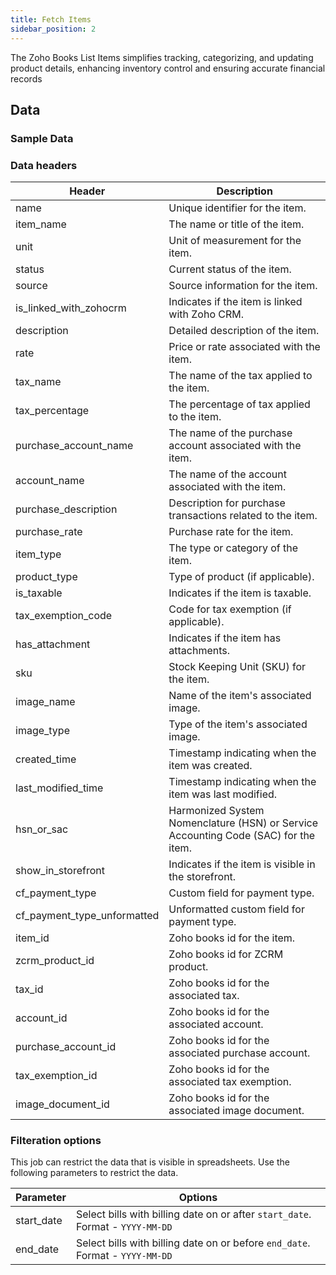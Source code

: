 ```yaml
---
title: Fetch Items
sidebar_position: 2
---
```



The Zoho Books List Items simplifies tracking, categorizing, and updating product details, enhancing inventory control and ensuring accurate financial records


<AddJob
  template="gsheet_zoho_books_db_get_items"
/>


## Data

### Sample Data

<Gsheet
  src="https://docs.google.com/spreadsheets/d/1-gX-uq5YrTW-6gQJYM-mNXitEOfJLTiQCvPtV8CR1Yc/edit#gid=760434528"
/>


### Data headers

| Header                      | Description                                               |
|-----------------------------|-----------------------------------------------------------|
| name                        | Unique identifier for the item.                            |
| item_name                   | The name or title of the item.                             |
| unit                        | Unit of measurement for the item.                          |
| status                      | Current status of the item.                                |
| source                      | Source information for the item.                           |
| is_linked_with_zohocrm      | Indicates if the item is linked with Zoho CRM.             |
| description                 | Detailed description of the item.                          |
| rate                        | Price or rate associated with the item.                    |
| tax_name                    | The name of the tax applied to the item.                   |
| tax_percentage              | The percentage of tax applied to the item.                 |
| purchase_account_name       | The name of the purchase account associated with the item. |
| account_name                | The name of the account associated with the item.          |
| purchase_description        | Description for purchase transactions related to the item. |
| purchase_rate               | Purchase rate for the item.                                |
| item_type                   | The type or category of the item.                          |
| product_type                | Type of product (if applicable).                           |
| is_taxable                  | Indicates if the item is taxable.                          |
| tax_exemption_code          | Code for tax exemption (if applicable).                   |
| has_attachment              | Indicates if the item has attachments.                     |
| sku                         | Stock Keeping Unit (SKU) for the item.                     |
| image_name                  | Name of the item's associated image.                       |
| image_type                  | Type of the item's associated image.                       |
| created_time                | Timestamp indicating when the item was created.            |
| last_modified_time          | Timestamp indicating when the item was last modified.     |
| hsn_or_sac                  | Harmonized System Nomenclature (HSN) or Service Accounting Code (SAC) for the item. |
| show_in_storefront          | Indicates if the item is visible in the storefront.        |
| cf_payment_type             | Custom field for payment type.                             |
| cf_payment_type_unformatted | Unformatted custom field for payment type.                 |
| item_id                     | Zoho books id for the item.                            |
| zcrm_product_id             | Zoho books id for ZCRM product.                             |
| tax_id                      | Zoho books id for the associated tax.                         |
| account_id                  | Zoho books id for the associated account.                     |
| purchase_account_id         | Zoho books id for the associated purchase account.           |
| tax_exemption_id            | Zoho books id for the associated tax exemption.               |
| image_document_id           | Zoho books id for the associated image document.             |



### Filteration options

This job can restrict the data that is visible in spreadsheets. Use the following parameters to restrict the data.

| Parameter | Options |
|----|----|
| start_date | Select bills with billing date on or after `start_date`. Format - `YYYY-MM-DD` |
| end_date | Select bills with billing date on or before `end_date`. Format - `YYYY-MM-DD` |



<!---
## Others

### Similar jobs

Similar sort of data can be achieved by using get accounting transaction job and filtering it by invoice type. 

### Reports that use this job

Here are some of the report templates that use this job: 
-->